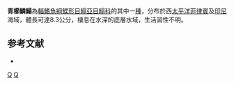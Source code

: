 {{Speciesbox
| taxon = Aseraggodes cyaneus
| status = NE
| status_system = IUCN3.1
| binomial_authority = [[Alcock|Alcock]], 1890
| synonyms = *''Solea cyanea, Alcock, 1890''
}}

'''青櫛鱗鰨'''為[[輻鰭魚綱|輻鰭魚綱]][[鰈形目|鰈形目]][[鰨亞目|鰨亞目]][[鰨科|鰨科]]的其中一[[種|種]]，分布於西[[太平洋|太平洋]][[菲律賓|菲律賓]]及[[印尼|印尼]]海域，體長可達8.3公分，棲息在水深的底層水域，生活習性不明。

==参考文献==
*{{FishBase_species|genus=Aseraggodes|species=cyaneus|year=2014|month=4}}

{{taxonbar}}
[[Category:_1890年描述的鱼类|Q]]
[[Category:櫛鱗鰨屬|Q]]